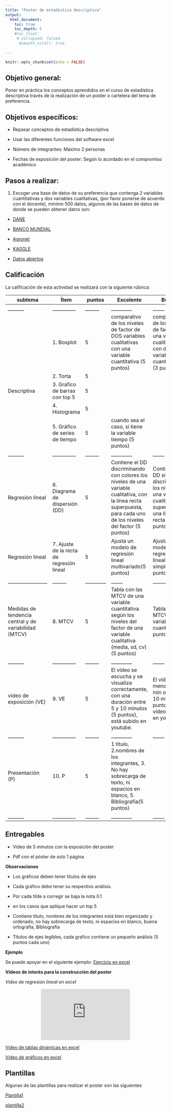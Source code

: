 ```yaml
---
title: "Poster de estadística descriptiva"
output:
  html_document:
    toc: true
    toc_depth: 5
    #toc_float:
     # collapsed: falsed
      #smooth_scroll: true
   
---
```


```r
knitr::opts_chunk$set(echo = FALSE)
```

## **Objetivo general:** 

Poner en práctica los conceptos aprendidos en el curso de estadística descriptiva través de la realización de un poster o cartelera del tema de preferencia.

## **Objetivos específicos:**

-	Repasar conceptos de estadística descriptiva

-	Usar las diferentes funciones del software excel

- Número de integrantes: Máximo 2 personas

- Fechas de exposición del poster: Según lo acordado en el compromiso académico

## **Pasos a realizar:**

1. Escoger una base de datos de su preferencia que contenga 2 variables cuantitativas y dos variables cualitativas, (por favor ponerse de acuerdo con el docente), mínimo 500 datos, algunos de las bases de datos de donde se pueden obtener datos son:

- [DANE](https://www.dane.gov.co/index.php/estadisticas-por-tema)

- [BANCO MUNDIAL](https://datos.bancomundial.org/indicador/SH.HIV.0014)

- [Agronet](https://www.agronet.gov.co/estadistica/Paginas/home.aspx) 

- [KAGGLE](https://www.kaggle.com/) 

- [Datos abiertos](https://www.datos.gov.co/) 


## **Calificación**

La calificación de esta actividad se realizará con la siguiente rúbrica:

|subtema|Ítem      |puntos|Excelente|Bueno|Regular|
|-------|----------|------|---------|-----|-------|
|_______|__________|______|_________|_____|_______|
||1. Boxplot|5|comparativo de los niveles de factor de DOS variables cualitativas con una variable cuantitativa (5 puntos) |comparativo de los niveles de factor de una variable cualitativa con dos variables cuantitativas (3 puntos) |de una sola variable cuantitativa sin comparar nada (1 punto)  |
||2. Torta |5| |  |no lo hace|
|Descriptiva|3. Grafico de barras con top 5|5| |  |no lo hace|
||4. Histograma|5| |  |no lo hace|
||5. Gráfico de series de tiempo |5|cuando sea el caso, si tiene la variable tiempo (5 puntos) |  |no lo hace|
|_______|__________|______|_________|_____|_______|
|Regresión lineal|6. Diagrama de dispersión (DD)|5|Contiene el DD discriminando con colores los niveles de una variable cualitativa, con la línea recta superpuesta, para cada uno de los niveles del factor (5 puntos)| Contiene el DD sin discriminar los niveles de una variable cualitativa, superpone una línea recta (3 puntos) |Contiene el DD sin línea recta superpuesta(1 punto)|
|Regresión lineal|7. Ajuste de la recta de regresión lineal|5|Ajusta un modelo de regresión lineal multivariado(5 puntos)| Ajusta un modelo de regresión lineal simple(3 puntos)|No ajusta ningún modelo|
|_________________|______|_________|_____|_______|
|Medidas de tendencia central y de variabilidad (MTCV)|8. MTCV|5|Tabla con las MTCV de una variable cuantitativa según los niveles del factor de una variable cualitativa (media, sd, cv)(5 puntos)|Tabla con las MTCV de una variable cuantitativa(2 puntos)|No lo hace (0)|
|_______|__________|______|_________|_____|_______|
|video de exposición (VE)|9. VE| 5|El vídeo se escucha y se visualiza correctamente, con una duración entre 5 y 10 minutos (5 puntos), está subido en youtube. |El vídeo dura menos de 5 min o más de 10 min (2 puntos), video no está en youtube| no entrega video|
|_______|__________|______|_________|_____|_______|
|Presentación (P)|10. P| 5| 1 título, 2.nombres de los integrantes, 3. No hay sobrecarga de texto, ni espacios en blanco, 5. Bibliografía(5 puntos) | |
|_______|__________|______|_________|_____|_______|



## **Entregables**

- Video de 5 minutos con la exposición del poster

- Pdf con el póster de solo 1 página

**Observaciones**

-	Los gráficos deben tener títulos de ejes 

-	Cada gráfico debe tener su respectivo análisis.

-	Por cada tílde a corregir se baja la nota 0.1

- en los casos que aplique hacer un top 5
- Contiene título, nombres de los integrantes está bien organizado y ordenado, no hay sobrecarga de texto, ni espacios en blanco, buena ortografía, Bibliografía

- Títulos de ejes legibles, cada grafico contiene un pequeño análisis (5 puntos cada uno)





**Ejemplo**

Se puede apoyar en el siguiente ejemplo:
[Ejercicio en excel](https://github.com/estadisticaITM/estadisticaITM.github.io/blob/master/PRACTICA.xlsx)

**Videos de interés para la construcción del poster**

*Video de regresión lineal en  excel*

<div style="text-align: center;"><iframe width="280" height="160" src="https://www.youtube.com/embed/nEAvKHStLyU" frameborder="0" allow="accelerometer; autoplay; encrypted-media; gyroscope; picture-in-picture" allowfullscreen></iframe></div>

[Video de tablas dinámicas en excel](https://github.com/estadisticaITM/estadisticaITM.github.io/tree/master/missdata_files)

[Video de gráficos en excel](https://github.com/estadisticaITM/estadisticaITM.github.io/tree/master/pagin2_files)


## **Plantillas**
Algunas de las plantillas para realizar el poster son las siguientes

[Plantilla1](https://github.com/estadisticaITM/repositorioprueba/blob/master/plantilla%20poster.pptx)

[plantilla2](https://github.com/estadisticaITM/repositorioprueba/blob/master/posterzul.pptx)
